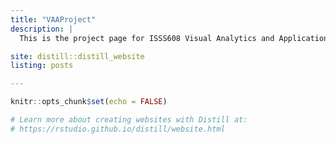 ```yaml
---
title: "VAAProject"
description: |
  This is the project page for ISSS608 Visual Analytics and Applications

site: distill::distill_website
listing: posts

---
```


```r
knitr::opts_chunk$set(echo = FALSE)

# Learn more about creating websites with Distill at:
# https://rstudio.github.io/distill/website.html

```

